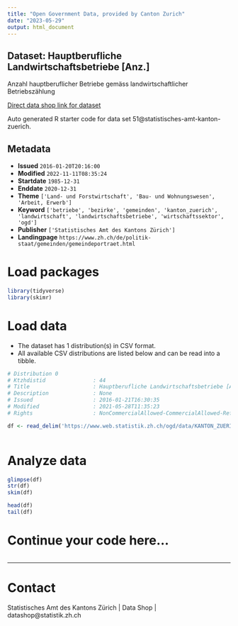 ```yaml
---
title: "Open Government Data, provided by Canton Zurich"
date: "2023-05-29"
output: html_document
---
```


## Dataset: Hauptberufliche Landwirtschaftsbetriebe [Anz.]

Anzahl hauptberuflicher Betriebe gemäss landwirtschaftlicher Betriebszählung

[Direct data shop link for dataset](https://www.zh.ch/de/politik-staat/opendata.zhweb-noredirect.zhweb-cache.html#/datasets/51@statistisches-amt-kanton-zuerich)

Auto generated R starter code for data set 51@statistisches-amt-kanton-zuerich.

## Metadata

- **Issued** `2016-01-20T20:16:00`
- **Modified** `2022-11-11T08:35:24`
- **Startdate** `1985-12-31`
- **Enddate** `2020-12-31`
- **Theme** `['Land- und Forstwirtschaft', 'Bau- und Wohnungswesen', 'Arbeit, Erwerb']`
- **Keyword** `['betriebe', 'bezirke', 'gemeinden', 'kanton_zuerich', 'landwirtschaft', 'landwirtschaftsbetriebe', 'wirtschaftssektor', 'ogd']`
- **Publisher** `['Statistisches Amt des Kantons Zürich']`
- **Landingpage** `https://www.zh.ch/de/politik-staat/gemeinden/gemeindeportraet.html`


# Load packages

```r

library(tidyverse)
library(skimr)

```

# Load data

-   The dataset has 1 distribution(s) in CSV format.
-   All available CSV distributions are listed below and can be read into a tibble.

```r

# Distribution 0
# Ktzhdistid               : 44
# Title                    : Hauptberufliche Landwirtschaftsbetriebe [Anz.]
# Description              : None
# Issued                   : 2016-01-21T16:30:35
# Modified                 : 2021-05-28T11:35:23
# Rights                   : NonCommercialAllowed-CommercialAllowed-ReferenceRequired

df <- read_delim('https://www.web.statistik.zh.ch/ogd/data/KANTON_ZUERICH_271.csv')



```

# Analyze data

```r

glimpse(df)
str(df)
skim(df)

head(df)
tail(df)

```

# Continue your code here...

```r

```

------------------------------------------------------------------------

# Contact

Statistisches Amt des Kantons Zürich | Data Shop | datashop@statistik.zh.ch
